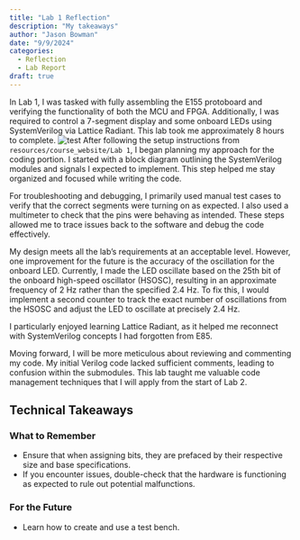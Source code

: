 ```yaml
---
title: "Lab 1 Reflection"
description: "My takeaways"
author: "Jason Bowman"
date: "9/9/2024"
categories:
  - Reflection
  - Lab Report
draft: true
---
```

In Lab 1, I was tasked with fully assembling the E155 protoboard and verifying the functionality of both the MCU and FPGA. Additionally, I was required to control a 7-segment display and some onboard LEDs using SystemVerilog via Lattice Radiant. This lab took me approximately 8 hours to complete.
![test](images/lab1_circuit.jpeg)
After following the setup instructions from `resources/course_website/Lab 1`, I began planning my approach for the coding portion. I started with a block diagram outlining the SystemVerilog modules and signals I expected to implement. This step helped me stay organized and focused while writing the code.

For troubleshooting and debugging, I primarily used manual test cases to verify that the correct segments were turning on as expected. I also used a multimeter to check that the pins were behaving as intended. These steps allowed me to trace issues back to the software and debug the code effectively.

My design meets all the lab's requirements at an acceptable level. However, one improvement for the future is the accuracy of the oscillation for the onboard LED. Currently, I made the LED oscillate based on the 25th bit of the onboard high-speed oscillator (HSOSC), resulting in an approximate frequency of 2 Hz rather than the specified 2.4 Hz. To fix this, I would implement a second counter to track the exact number of oscillations from the HSOSC and adjust the LED to oscillate at precisely 2.4 Hz.

I particularly enjoyed learning Lattice Radiant, as it helped me reconnect with SystemVerilog concepts I had forgotten from E85.

Moving forward, I will be more meticulous about reviewing and commenting my code. My initial Verilog code lacked sufficient comments, leading to confusion within the submodules. This lab taught me valuable code management techniques that I will apply from the start of Lab 2.

## Technical Takeaways

### What to Remember
- Ensure that when assigning bits, they are prefaced by their respective size and base specifications.
- If you encounter issues, double-check that the hardware is functioning as expected to rule out potential malfunctions.

### For the Future
- Learn how to create and use a test bench.
